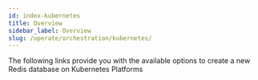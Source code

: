 ```yaml
---
id: index-kubernetes
title: Overview
sidebar_label: Overview
slug: /operate/orchestration/kubernetes/
---
```





The following links provide you with the available options to create a new Redis database on Kubernetes Platforms 


<div class="row">

 <div class="col">
     <RedisCard 
        title="Redis on Kubernetes" 
        description="Create a Redis database on Google Kubernetes Engine" 
        page="/operate/orchestration/kubernetes/kubernetes-gke"
        />
 </div>
 <div class="col">
     <RedisCard
        title="Kubernetes Operator: What It Is and Why You Should Really Care About It"
        description="Learn about Kubernetes Operator and its benefits"
        page="/operate/orchestration/kubernetes/kubernetes-operator"
        />
 </div>

</div>
